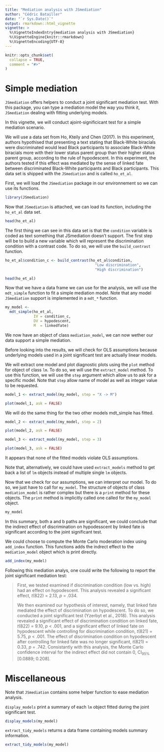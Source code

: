 ---
title: "Mediation analysis with JSmediation"
author: "Cédric Batailler"
date: "`r Sys.Date()`"
output: rmarkdown::html_vignette
vignette: >
  %\VignetteIndexEntry{mediation analysis with JSmediation}
  %\VignetteEngine{knitr::rmarkdown}
  %\VignetteEncoding{UTF-8}
---

```{r setup, include = FALSE}
knitr::opts_chunk$set(
  collapse = TRUE,
  comment = "#>"
)
```

# Simple mediation

`JSmediation` offers helpers to conduct a joint significant mediation test. 
With this package, you can type a mediation model the way you think it, 
`JSmediation` dealing with fitting underlying models.

In this vignette, we will conduct ajoint-significicant test for a simple 
mediation scenario.

We will use a data set from Ho, Kteily and Chen (2017). In this experiment, 
authors hypothised that presenting a text stating that Black-White biracials 
were discriminated would lead Black participants to associate Black-White 
biracials more with their lower status parent group than their higher status 
parent group, according to the rule of hypodescent. In this experiment, the 
authors tested if this effect was mediated by the sense of linked fate between 
discriminated Black-White participants and Black participants. This data set 
is shipped with the `JSmediation` and is called `ho_et_al`.

First, we will load the `JSmediation` package in our environnement so we can use
its functions.

```{r}
library(JSmediation)
```

Now that `JSmediation` is attached, we can load its function, including the 
`ho_et_al` data set.

```{r}
head(ho_et_al)
```

The first thing we can see in this data set is that the `condition` variable is
coded as text something that JSmediation doesn't support. The first step  will 
be to build a new variable which will represent the discrimination
condition with a contrast code. To do so, we will use the `build_contrast` 
function.

```{r}
ho_et_al$condition_c <- build_contrast(ho_et_al$condition,
                                         "Low discrimination",
                                         "High discrimination")

head(ho_et_al)
```

Now that we have a data frame we can use for the analysis, we will use the 
`mdt_simple` function to fit a simple mediation model. Note that any model 
`JSmediation` support is implemented in a `mdt_*` function.

```{r}
my_model <- 
  mdt_simple(ho_et_al,
             IV = condition_c,
             DV = hypodescent,
             M  = linkedfate)
```

We now have an object of class `mediation_model`, we can now wether our data 
support a simple mediation. 

Before looking into the results, we will check for OLS assumptions because 
underlying models used in a joint significant test are actually linear models.

We will extract one model and plot diagnostic plots using the `plot` method for 
object of class `lm`. To do so, we will use the `extract_model` method. To use
this function, we will use the `step` argument which allow us to ask for a 
specific model. Note that `step` allow name of model as well as integer value
to be requested.

```{r}
model_1 <- extract_model(my_model, step = "X -> M")

plot(model_1, ask = FALSE)
```

We will do the same thing for the two other models mdt_simple has fitted.

```{r}
model_2 <- extract_model(my_model, step = 2)

plot(model_2, ask = FALSE)
```

```{r}
model_3 <- extract_model(my_model, step = 3)

plot(model_3, ask = FALSE)
```

It appears that none of the fitted models violate OLS assumptions.

Note that, alternatively, we could have used `extract_models` method to get back
a list of `lm` objects instead of multiple single `lm` objects.

Now that we check for our assumptions, we can interpret our model. To do
so, we just have to call for `my_model`. The structure of objects of class
`mediation_model` is rather complex but there is a `print` method for these
objects. The `print` method is implicitly called one called for the `my_model`
object.

```{r, render="asis"}
my_model
```

In this summary, both a and b paths are significant, we could conclude that 
the indirect effect of discrimination on hypodesscent by linked fate is 
significant according to the joint significant test. 

We could choose to compute the Monte Carlo moderation index using `add_index` 
function. This functions adds the indrect effect to the `mediation_model` 
object which is print directly.

```{r}
add_index(my_model)
```

Following this mediation analys, one could write the following to report the
joint significant mediation test:

> First, we tested examined if  discrimination condition (low vs. high) had an
> effect on hypodescent. This analysis revealed a significant effect, 
> _t_(822) = 2.13, _p_ = .034.
>
> We then examined our hypothesis of interest, namely, that linked fate 
> mediated the effect of discrimination on hypodescent. To do so, we 
> conducted a joint significant test (Yzerbyt et al., 2018). This analysis
> revealed a significant effect of discrimination condition on linked fate,
> _t_(822) = 9.10, _p_ < .001, and a significant effect of linked fate on 
> hypodescent while controlling for discrimination condition, 
> _t_(821) = 5.75, _p_ < .001. The effect of discrimination condition on 
> hypodescent after controlling for linked fate was no longer significant, 
> _t_(821) = 0.33, _p_ = .742.
> Consistantly with this analysis, the Monte Carlo confidence interval for the
> indirect effect did not contain 0, CI<sub>95%</sub> [0.0889; 0.208].

# Miscellaneous

Note that `JSmediation` contains some helper function to ease mediation 
analysis.

`display_models` print a summary of each `lm` object fitted during the joint 
significant test.

```{r}
display_models(my_model)
```


`extract_tidy_models` returns a data frame containing models summary 
information.

```{r}
extract_tidy_models(my_model)
```

